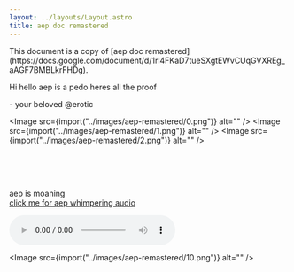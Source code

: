 ```yaml
---
layout: ../layouts/Layout.astro
title: aep doc remastered
---
```



<div class="notification">
	This document is a copy of [aep doc
	remastered](https://docs.google.com/document/d/1rl4FKaD7tueSXgtEWvCUqGVXREg_aAGF7BMBLkrFHDg).
</div>

Hi hello aep is a pedo heres all the proof

\- your beloved @erotic

<Image src={import("../images/aep-remastered/0.png")} alt="" />
<Image src={import("../images/aep-remastered/1.png")} alt="" />
<Image src={import("../images/aep-remastered/2.png")} alt="" />
<div class="inline">
	<Image src={import("../images/aep-remastered/3.png")} alt="" />
	<Image src={import("../images/aep-remastered/4.png")} alt="" />
</div>
<Image src={import("../images/aep-remastered/5.png")} alt="" />
<Image src={import("../images/aep-remastered/6.png")} alt="" />
<Image src={import("../images/aep-remastered/7.png")} alt="" />
<div class="inline">
	<Image src={import("../images/aep-remastered/8.png")} alt="" />
	<Image src={import("../images/aep-remastered/9.png")} alt="" />
</div>

aep is moaning  
[click me for aep whimpering audio](https://cdn.discordapp.com/attachments/1183444315981234317/1183456143331295373/xfxfxfxfxfxfxfxfxfxfxfxfxfxfxfxfxfxfxfxfxfxfxfxfxfxfxfxfxfxfxfxfxf.mp3)

<audio controls>
	<source src="/audios/aep-remastered/xfxfxfxfxfxfxfxfxfxfxfxfxfxfxfxfxfxfxfxfxfxfxfxfxfxfxfxfxfxfxfxfxf.mp3" />
	The &lt;video&gt; element is not supported by your browser.
</audio>

<Image src={import("../images/aep-remastered/10.png")} alt="" />
